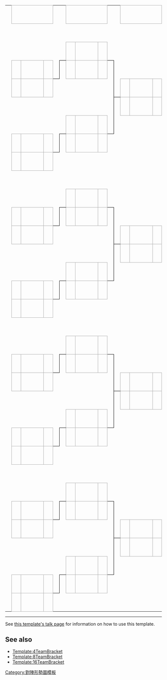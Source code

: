 {| class="bracket" cellpadding=0 cellspacing=0 style="font-size: 90%; margin:1em 2em 1em 1em;"
| &nbsp;
| align="center" colspan="3" style="border:1px solid #aaa;" bgcolor=#f2f2f2|'''{{{RD1|第一轮赛}}}'''
| &nbsp;
| &nbsp;
| align="center" colspan="3" style="border:1px solid #aaa;" bgcolor=#f2f2f2|'''{{{RD2|第二轮赛}}}'''
| &nbsp;
| &nbsp;
| align="center" colspan="3" style="border:1px solid #aaa;" bgcolor=#f2f2f2|'''{{{RD3|半準决赛}}}'''
| &nbsp;
| &nbsp;
| align="center" colspan="3" style="border:1px solid #aaa;" bgcolor=#f2f2f2|'''{{{RD4|準决赛}}}'''
| &nbsp;
| &nbsp;
| align="center" colspan="3" style="border:1px solid #aaa;" bgcolor=#f2f2f2|'''{{{RD5|决赛}}}'''

|-
| width=1|&nbsp;
| width=25|&nbsp;
| width=125|&nbsp;
| width=25|&nbsp;
| width=5|&nbsp;
| width=5|&nbsp;
| width=25|&nbsp;
| width=125|&nbsp;
| width=25|&nbsp;
| width=5|&nbsp;
| width=5|&nbsp;
| width=25|&nbsp;
| width=125|&nbsp;
| width=25|&nbsp;
| width=5|&nbsp;
| width=5|&nbsp;
| width=25|&nbsp;
| width=125|&nbsp;
| width=25|&nbsp;
| width=5|&nbsp;
| width=5|&nbsp;
| width=25|&nbsp;
| width=125|&nbsp;
| width=25|&nbsp;

|-
| &nbsp;
| colspan="3" align="center"| {{{subgroup1|&nbsp;}}}
| &nbsp;
| style="border-width:0 0 1px 0; border-style:solid;border-color:black;"|&nbsp;
| align=center bgcolor="#f2f2f2" style="border:1px solid #aaa;"| {{{RD2-seed1|1}}}
| style="border:1px solid #aaa;" bgcolor=#f9f9f9| &nbsp;{{{RD2-team1|&nbsp;}}}
| align=center style="border:1px solid #aaa;" bgcolor=#f9f9f9| {{{RD2-score1|&nbsp;}}}
| style="border-width:0 0 1px 0; border-style:solid;border-color:black;"|&nbsp;

|-
| &nbsp;
| align=center bgcolor="#f2f2f2" style="border:1px solid #aaa;"| {{{RD1-seed1|16}}}
| style="border:1px solid #aaa;" bgcolor=#f9f9f9| &nbsp;{{{RD1-team1|&nbsp;}}}
| align=center style="border:1px solid #aaa;" bgcolor=#f9f9f9| {{{RD1-score1|&nbsp;}}}
| style="border-width:0 1px 1px 0; border-style:solid;border-color:black;"|&nbsp;
| style="border-width:1px 0 0 1px; border-style:solid;border-color:black;"|&nbsp;
| align=center bgcolor="#f2f2f2" style="border:1px solid #aaa;"| {{{RD2-seed2|&nbsp;}}}
| style="border:1px solid #aaa;" bgcolor=#f9f9f9| &nbsp;{{{RD2-team2|&nbsp;}}}
| align=center style="border:1px solid #aaa;" bgcolor=#f9f9f9| {{{RD2-score2|&nbsp;}}}
| style="border-width:1px 1px 0 0; border-style:solid;border-color:black;"|&nbsp;
| style="border-width:0 0 0 1px; border-style:solid;border-color:black;"|&nbsp;

|-
| &nbsp;
| align=center bgcolor="#f2f2f2" style="border:1px solid #aaa;"| {{{RD1-seed2|17}}}
| style="border:1px solid #aaa;" bgcolor=#f9f9f9| &nbsp;{{{RD1-team2|&nbsp;}}}
| align=center style="border:1px solid #aaa;" bgcolor=#f9f9f9| {{{RD1-score2|&nbsp;}}}
| style="border-width:1px 0 0 0; border-style:solid;border-color:black;"|&nbsp;
| colspan="4"| &nbsp;
| style="border-width:0 1px 0 0; border-style:solid;border-color:black;"|&nbsp;
| style="border-width:0 0 1px 1px; border-style:solid;border-color:black;"|&nbsp;
| align=center bgcolor="#f2f2f2" style="border:1px solid #aaa;"| {{{RD3-seed1|&nbsp;}}}
| style="border:1px solid #aaa;" bgcolor=#f9f9f9| &nbsp;{{{RD3-team1|&nbsp;}}}
| align=center style="border:1px solid #aaa;" bgcolor=#f9f9f9| {{{RD3-score1|&nbsp;}}}
| style="border-width:0 0 1px 0; border-style:solid;border-color:black;"|&nbsp;

|-
| colspan="9" align="center"| {{{group1|&nbsp;}}}
| style="border-width:0 1px 0 0; border-style:solid;border-color:black;"|&nbsp;
| style="border-width:1px 0 0 1px; border-style:solid;border-color:black;"|&nbsp;
| align=center bgcolor="#f2f2f2" style="border:1px solid #aaa;"| {{{RD3-seed2|&nbsp;}}}
| style="border:1px solid #aaa;" bgcolor=#f9f9f9| &nbsp;{{{RD3-team2|&nbsp;}}}
| align=center style="border:1px solid #aaa;" bgcolor=#f9f9f9| {{{RD3-score2|&nbsp;}}}
| style="border-width:1px 0 0 0; border-style:solid;border-color:black;"|&nbsp;
| style="border-width:0 0 0 2px; border-style:solid;border-color:black;" rowspan="8"|&nbsp;

|-
| &nbsp;
| colspan="3" align="center"| {{{subgroup2|&nbsp;}}}
| &nbsp;
| style="border-width:0 0 1px 0; border-style:solid;border-color:black;"|&nbsp;
| align=center bgcolor="#f2f2f2" style="border:1px solid #aaa;"| {{{RD2-seed3|8}}}
| style="border:1px solid #aaa;" bgcolor=#f9f9f9| &nbsp;{{{RD2-team3|&nbsp;}}}
| align=center style="border:1px solid #aaa;" bgcolor=#f9f9f9| {{{RD2-score3|&nbsp;}}}
| style="border-width:0 1px 1px 0; border-style:solid;border-color:black;"|&nbsp;
| style="border-width:0 0 0 1px; border-style:solid;border-color:black;"|&nbsp;

|-
| &nbsp;
| align=center bgcolor="#f2f2f2" style="border:1px solid #aaa;"| {{{RD1-seed3|9}}}
| style="border:1px solid #aaa;" bgcolor=#f9f9f9| &nbsp;{{{RD1-team3|&nbsp;}}}
| align=center style="border:1px solid #aaa;" bgcolor=#f9f9f9| {{{RD1-score3|&nbsp;}}}
| style="border-width:0 1px 1px 0; border-style:solid;border-color:black;"|&nbsp;
| style="border-width:1px 0 0 1px; border-style:solid;border-color:black;"|&nbsp;
| align=center bgcolor="#f2f2f2" style="border:1px solid #aaa;"| {{{RD2-seed4|&nbsp;}}}
| style="border:1px solid #aaa;" bgcolor=#f9f9f9| &nbsp;{{{RD2-team4|&nbsp;}}}
| align=center style="border:1px solid #aaa;" bgcolor=#f9f9f9| {{{RD2-score4|&nbsp;}}}
| style="border-width:1px 0 0 0; border-style:solid;border-color:black;"|&nbsp;

|-
| &nbsp;
| align=center bgcolor="#f2f2f2" style="border:1px solid #aaa;"| {{{RD1-seed4|24}}}
| style="border:1px solid #aaa;" bgcolor=#f9f9f9| &nbsp;{{{RD1-team4|&nbsp;}}}
| align=center style="border:1px solid #aaa;" bgcolor=#f9f9f9| {{{RD1-score4|&nbsp;}}}
| style="border-width:1px 0 0 0; border-style:solid;border-color:black;"|&nbsp;
| colspan="9"| &nbsp;
| style="border-width:0 0 0 0; border-style:solid;border-color:black;"|&nbsp;
| align=center bgcolor="#f2f2f2" style="border:1px solid #aaa;"| {{{RD4-seed1|&nbsp;}}}
| style="border:1px solid #aaa;" bgcolor=#f9f9f9| &nbsp;{{{RD4-team1|&nbsp;}}}
| align=center style="border:1px solid #aaa;" bgcolor=#f9f9f9| {{{RD4-score1|&nbsp;}}}
| style="border-width:0 0 1px 0; border-style:solid;border-color:black;"|&nbsp;

|-
| colspan="14" | &nbsp;
| align="right" style="border-width:0 0 0 0; border-style:solid;border-color:black;"|&nbsp;
| align=center bgcolor="#f2f2f2" style="border:1px solid #aaa;"| {{{RD4-seed2|&nbsp;}}}
| style="border:1px solid #aaa;" bgcolor=#f9f9f9| &nbsp;{{{RD4-team2|&nbsp;}}}
| align=center style="border:1px solid #aaa;" bgcolor=#f9f9f9| {{{RD4-score2|&nbsp;}}}
| style="border-width:1px 0 0 0; border-style:solid;border-color:black;"|&nbsp;
| style="border-width:0 0 0 2px; border-style:solid;border-color:black;" rowspan="16"|&nbsp;

|-
| &nbsp;
| colspan="3" align="center"| {{{subgroup3|&nbsp;}}}
| &nbsp;
| style="border-width:0 0 1px 0; border-style:solid;border-color:black;"|&nbsp;
| align=center bgcolor="#f2f2f2" style="border:1px solid #aaa;"| {{{RD2-seed5|4}}}
| style="border:1px solid #aaa;" bgcolor=#f9f9f9| &nbsp;{{{RD2-team5|&nbsp;}}}
| align=center style="border:1px solid #aaa;" bgcolor=#f9f9f9| {{{RD2-score5|&nbsp;}}}
| style="border-width:0 0 1px 0; border-style:solid;border-color:black;"|&nbsp;

|-
| &nbsp;
| align=center bgcolor="#f2f2f2" style="border:1px solid #aaa;"| {{{RD1-seed5|13}}}
| style="border:1px solid #aaa;" bgcolor=#f9f9f9| &nbsp;{{{RD1-team5|&nbsp;}}}
| align=center style="border:1px solid #aaa;" bgcolor=#f9f9f9| {{{RD1-score5|&nbsp;}}}
| style="border-width:0 1px 1px 0; border-style:solid;border-color:black;"|&nbsp;
| style="border-width:1px 0 0 1px; border-style:solid;border-color:black;"|&nbsp;
| align=center bgcolor="#f2f2f2" style="border:1px solid #aaa;"| {{{RD2-seed6|&nbsp;}}}
| style="border:1px solid #aaa;" bgcolor=#f9f9f9| &nbsp;{{{RD2-team6|&nbsp;}}}
| align=center style="border:1px solid #aaa;" bgcolor=#f9f9f9| {{{RD2-score6|&nbsp;}}}
| style="border-width:1px 1px 0 0; border-style:solid;border-color:black;"|&nbsp;
| style="border-width:0 0 0 1px; border-style:solid;border-color:black;"|&nbsp;

|-
| &nbsp;
| align=center bgcolor="#f2f2f2" style="border:1px solid #aaa;"| {{{RD1-seed6|20}}}
| style="border:1px solid #aaa;" bgcolor=#f9f9f9| &nbsp;{{{RD1-team6|&nbsp;}}}
| align=center style="border:1px solid #aaa;" bgcolor=#f9f9f9| {{{RD1-score6|&nbsp;}}}
| style="border-width:1px 0 0 0; border-style:solid;border-color:black;"|&nbsp;
| colspan="4"| &nbsp;
| style="border-width:0 1px 0 0; border-style:solid;border-color:black;"|&nbsp;
| style="border-width:0 0 1px 1px; border-style:solid;border-color:black;"|&nbsp;
| align=center bgcolor="#f2f2f2" style="border:1px solid #aaa;"| {{{RD3-seed3|&nbsp;}}}
| style="border:1px solid #aaa;" bgcolor=#f9f9f9| &nbsp;{{{RD3-team3|&nbsp;}}}
| align=center style="border:1px solid #aaa;" bgcolor=#f9f9f9| {{{RD3-score3|&nbsp;}}}
| style="border-width:0 0 1px 0; border-style:solid;border-color:black;"|&nbsp;

|-
| colspan="9" align="center"| {{{group2|&nbsp;}}}
| style="border-width:0 1px 0 0; border-style:solid;border-color:black;"|&nbsp;
| style="border-width:1px 0 0 1px; border-style:solid;border-color:black;"|&nbsp;
| align=center bgcolor="#f2f2f2" style="border:1px solid #aaa;"| {{{RD3-seed4|&nbsp;}}}
| style="border:1px solid #aaa;" bgcolor=#f9f9f9| &nbsp;{{{RD3-team4|&nbsp;}}}
| align=center style="border:1px solid #aaa;" bgcolor=#f9f9f9| {{{RD3-score4|&nbsp;}}}
| style="border-width:1px 0 0 0; border-style:solid;border-color:black;"|&nbsp;

|-
| &nbsp;
| colspan="3" align="center"| {{{subgroup4|&nbsp;}}}
| &nbsp;
| style="border-width:0 0 1px 0; border-style:solid;border-color:black;"|&nbsp;
| align=center bgcolor="#f2f2f2" style="border:1px solid #aaa;"| {{{RD2-seed7|5}}}
| style="border:1px solid #aaa;" bgcolor=#f9f9f9| &nbsp;{{{RD2-team7|&nbsp;}}}
| align=center style="border:1px solid #aaa;" bgcolor=#f9f9f9| {{{RD2-score7|&nbsp;}}}
| style="border-width:0 1px 1px 0; border-style:solid;border-color:black;"|&nbsp;
| style="border-width:0 0 0 1px; border-style:solid;border-color:black;"|&nbsp;

|-
| &nbsp;
| align=center bgcolor="#f2f2f2" style="border:1px solid #aaa;"| {{{RD1-seed7|12}}}
| style="border:1px solid #aaa;" bgcolor=#f9f9f9| &nbsp;{{{RD1-team7|&nbsp;}}}
| align=center style="border:1px solid #aaa;" bgcolor=#f9f9f9| {{{RD1-score7|&nbsp;}}}
| style="border-width:0 1px 1px 0; border-style:solid;border-color:black;"|&nbsp;
| style="border-width:1px 0 0 1px; border-style:solid;border-color:black;"|&nbsp;
| align=center bgcolor="#f2f2f2" style="border:1px solid #aaa;"| {{{RD2-seed8|&nbsp;}}}
| style="border:1px solid #aaa;" bgcolor=#f9f9f9| &nbsp;{{{RD2-team8|&nbsp;}}}
| align=center style="border:1px solid #aaa;" bgcolor=#f9f9f9| {{{RD2-score8|&nbsp;}}}
| style="border-width:1px 0 0 0; border-style:solid;border-color:black;"|&nbsp;

|-
| &nbsp;
| align=center bgcolor="#f2f2f2" style="border:1px solid #aaa;"| {{{RD1-seed8|21}}}
| style="border:1px solid #aaa;" bgcolor=#f9f9f9| &nbsp;{{{RD1-team8|&nbsp;}}}
| align=center style="border:1px solid #aaa;" bgcolor=#f9f9f9| {{{RD1-score8|&nbsp;}}}
| style="border-width:1px 0 0 0; border-style:solid;border-color:black;"|&nbsp;
| colspan="14"| &nbsp;
| style="border-width:0 0 0 0; border-style:solid;border-color:black;"|&nbsp;
| align=center bgcolor="#f2f2f2" style="border:1px solid #aaa;"| {{{RD5-seed1|&nbsp;}}}
| style="border:1px solid #aaa;" bgcolor=#f9f9f9| &nbsp;{{{RD5-team1|&nbsp;}}}
| align=center style="border:1px solid #aaa;" bgcolor=#f9f9f9| {{{RD5-score1|&nbsp;}}}

|-
| colspan="19"| &nbsp;
| style="border-width:0 0 0 0; border-style:solid;border-color:black;"|&nbsp;
| align=center bgcolor="#f2f2f2" style="border:1px solid #aaa;"| {{{RD5-seed2|&nbsp;}}}
| style="border:1px solid #aaa;" bgcolor=#f9f9f9| &nbsp;{{{RD5-team2|&nbsp;}}}
| align=center style="border:1px solid #aaa;" bgcolor=#f9f9f9| {{{RD5-score2|&nbsp;}}}

|-
| &nbsp;
| colspan="3" align="center"| {{{subgroup5|&nbsp;}}}
| &nbsp;
| style="border-width:0 0 1px 0; border-style:solid;border-color:black;"|&nbsp;
| align=center bgcolor="#f2f2f2" style="border:1px solid #aaa;"| {{{RD2-seed9|3}}}
| style="border:1px solid #aaa;" bgcolor=#f9f9f9| &nbsp;{{{RD2-team9|&nbsp;}}}
| align=center style="border:1px solid #aaa;" bgcolor=#f9f9f9| {{{RD2-score9|&nbsp;}}}
| style="border-width:0 0 1px 0; border-style:solid;border-color:black;"|&nbsp;

|-
| &nbsp;
| align=center bgcolor="#f2f2f2" style="border:1px solid #aaa;"| {{{RD1-seed9|14}}}
| style="border:1px solid #aaa;" bgcolor=#f9f9f9| &nbsp;{{{RD1-team9|&nbsp;}}}
| align=center style="border:1px solid #aaa;" bgcolor=#f9f9f9| {{{RD1-score9|&nbsp;}}}
| style="border-width:0 1px 1px 0; border-style:solid;border-color:black;"|&nbsp;
| style="border-width:1px 0 0 1px; border-style:solid;border-color:black;"|&nbsp;
| align=center bgcolor="#f2f2f2" style="border:1px solid #aaa;"| {{{RD2-seed10|&nbsp;}}}
| style="border:1px solid #aaa;" bgcolor=#f9f9f9| &nbsp;{{{RD2-team10|&nbsp;}}}
| align=center style="border:1px solid #aaa;" bgcolor=#f9f9f9| {{{RD2-score10|&nbsp;}}}
| style="border-width:1px 1px 0 0; border-style:solid;border-color:black;"|&nbsp;
| style="border-width:0 0 0 1px; border-style:solid;border-color:black;"|&nbsp;

|-
| &nbsp;
| align=center bgcolor="#f2f2f2" style="border:1px solid #aaa;"| {{{RD1-seed10|19}}}
| style="border:1px solid #aaa;" bgcolor=#f9f9f9| &nbsp;{{{RD1-team10|&nbsp;}}}
| align=center style="border:1px solid #aaa;" bgcolor=#f9f9f9| {{{RD1-score10|&nbsp;}}}
| style="border-width:1px 0 0 0; border-style:solid;border-color:black;"|&nbsp;
| colspan="4"| &nbsp;
| style="border-width:0 1px 0 0; border-style:solid;border-color:black;"|&nbsp;
| style="border-width:0 0 1px 1px; border-style:solid;border-color:black;"|&nbsp;
| align=center bgcolor="#f2f2f2" style="border:1px solid #aaa;"| {{{RD3-seed5|&nbsp;}}}
| style="border:1px solid #aaa;" bgcolor=#f9f9f9| &nbsp;{{{RD3-team5|&nbsp;}}}
| align=center style="border:1px solid #aaa;" bgcolor=#f9f9f9| {{{RD3-score5|&nbsp;}}}
| style="border-width:0 0 1px 0; border-style:solid;border-color:black;"|&nbsp;

|-
| colspan="9" align="center"| {{{group3|&nbsp;}}}
| style="border-width:0 1px 0 0; border-style:solid;border-color:black;"|&nbsp;
| style="border-width:1px 0 0 1px; border-style:solid;border-color:black;"|&nbsp;
| align=center bgcolor="#f2f2f2" style="border:1px solid #aaa;"| {{{RD3-seed6|&nbsp;}}}
| style="border:1px solid #aaa;" bgcolor=#f9f9f9| &nbsp;{{{RD3-team6|&nbsp;}}}
| align=center style="border:1px solid #aaa;" bgcolor=#f9f9f9| {{{RD3-score6|&nbsp;}}}
| style="border-width:1px 0 0 0; border-style:solid;border-color:black;"|&nbsp;
| style="border-width:0 0 0 2px; border-style:solid;border-color:black;" rowspan="8"|&nbsp;
|-
| &nbsp;
| colspan="3" align="center"| {{{subgroup6|&nbsp;}}}
| &nbsp;
| style="border-width:0 0 1px 0; border-style:solid;border-color:black;"|&nbsp;
| align=center bgcolor="#f2f2f2" style="border:1px solid #aaa;"| {{{RD2-seed11|6}}}
| style="border:1px solid #aaa;" bgcolor=#f9f9f9| &nbsp;{{{RD2-team11|&nbsp;}}}
| align=center style="border:1px solid #aaa;" bgcolor=#f9f9f9| {{{RD2-score11|&nbsp;}}}
| style="border-width:0 1px 1px 0; border-style:solid;border-color:black;"|&nbsp;
| style="border-width:0 0 0 1px; border-style:solid;border-color:black;"|&nbsp;

|-
| &nbsp;
| align=center bgcolor="#f2f2f2" style="border:1px solid #aaa;"| {{{RD1-seed11|11}}}
| style="border:1px solid #aaa;" bgcolor=#f9f9f9| &nbsp;{{{RD1-team11|&nbsp;}}}
| align=center style="border:1px solid #aaa;" bgcolor=#f9f9f9| {{{RD1-score11|&nbsp;}}}
| style="border-width:0 1px 1px 0; border-style:solid;border-color:black;"|&nbsp;
| style="border-width:1px 0 0 1px; border-style:solid;border-color:black;"|&nbsp;
| align=center bgcolor="#f2f2f2" style="border:1px solid #aaa;"| {{{RD2-seed12|&nbsp;}}}
| style="border:1px solid #aaa;" bgcolor=#f9f9f9| &nbsp;{{{RD2-team12|&nbsp;}}}
| align=center style="border:1px solid #aaa;" bgcolor=#f9f9f9| {{{RD2-score12|&nbsp;}}}
| style="border-width:1px 0 0 0; border-style:solid;border-color:black;"|&nbsp;

|-
| &nbsp;
| align=center bgcolor="#f2f2f2" style="border:1px solid #aaa;"| {{{RD1-seed12|22}}}
| style="border:1px solid #aaa;" bgcolor=#f9f9f9| &nbsp;{{{RD1-team12|&nbsp;}}}
| align=center style="border:1px solid #aaa;" bgcolor=#f9f9f9| {{{RD1-score12|&nbsp;}}}
| style="border-width:1px 0 0 0; border-style:solid;border-color:black;"|&nbsp;
| colspan="9"| &nbsp;
| style="border-width:0 0 0 0; border-style:solid;border-color:black;"|&nbsp;
| align=center bgcolor="#f2f2f2" style="border:1px solid #aaa;"| {{{RD4-seed3|&nbsp;}}}
| style="border:1px solid #aaa;" bgcolor=#f9f9f9| &nbsp;{{{RD4-team3|&nbsp;}}}
| align=center style="border:1px solid #aaa;" bgcolor=#f9f9f9| {{{RD4-score3|&nbsp;}}}
| style="border-width:0 0 1px 0; border-style:solid;border-color:black;"|&nbsp;

|-
| colspan="14"| &nbsp;
| style="border-width:0 0 0 0; border-style:solid;border-color:black;"|&nbsp;
| align=center bgcolor="#f2f2f2" style="border:1px solid #aaa;"| {{{RD4-seed4|&nbsp;}}}
| style="border:1px solid #aaa;" bgcolor=#f9f9f9| &nbsp;{{{RD4-team4|&nbsp;}}}
| align=center style="border:1px solid #aaa;" bgcolor=#f9f9f9| {{{RD4-score4|&nbsp;}}}
| style="border-width:1px 0 0 0; border-style:solid;border-color:black;"|&nbsp;

|-
| &nbsp;
| colspan="3" align="center"| {{{subgroup7|&nbsp;}}}
| &nbsp;
| style="border-width:0 0 1px 0; border-style:solid;border-color:black;"|&nbsp;
| align=center bgcolor="#f2f2f2" style="border:1px solid #aaa;"| {{{RD2-seed13|2}}}
| style="border:1px solid #aaa;" bgcolor=#f9f9f9| &nbsp;{{{RD2-team13|&nbsp;}}}
| align=center style="border:1px solid #aaa;" bgcolor=#f9f9f9| {{{RD2-score13|&nbsp;}}}
| style="border-width:0 0 1px 0; border-style:solid;border-color:black;"|&nbsp;

|-
| &nbsp;
| align=center bgcolor="#f2f2f2" style="border:1px solid #aaa;"| {{{RD1-seed13|15}}}
| style="border:1px solid #aaa;" bgcolor=#f9f9f9| &nbsp;{{{RD1-team13|&nbsp;}}}
| align=center style="border:1px solid #aaa;" bgcolor=#f9f9f9| {{{RD1-score13|&nbsp;}}}
| style="border-width:0 1px 1px 0; border-style:solid;border-color:black;"|&nbsp;
| style="border-width:1px 0 0 1px; border-style:solid;border-color:black;"|&nbsp;
| align=center bgcolor="#f2f2f2" style="border:1px solid #aaa;"| {{{RD2-seed14|&nbsp;}}}
| style="border:1px solid #aaa;" bgcolor=#f9f9f9| &nbsp;{{{RD2-team14|&nbsp;}}}
| align=center style="border:1px solid #aaa;" bgcolor=#f9f9f9| {{{RD2-score14|&nbsp;}}}
| style="border-width:1px 1px 0 0; border-style:solid;border-color:black;"|&nbsp;
| style="border-width:0 0 0 1px; border-style:solid;border-color:black;"|&nbsp;

|-
| &nbsp;
| align=center bgcolor="#f2f2f2" style="border:1px solid #aaa;"| {{{RD1-seed14|18}}}
| style="border:1px solid #aaa;" bgcolor=#f9f9f9| &nbsp;{{{RD1-team14|&nbsp;}}}
| align=center style="border:1px solid #aaa;" bgcolor=#f9f9f9| {{{RD1-score14|&nbsp;}}}
| style="border-width:1px 0 0 0; border-style:solid;border-color:black;"|&nbsp;
| colspan="4"| &nbsp;
| style="border-width:0 1px 0 0; border-style:solid;border-color:black;"|&nbsp;
| style="border-width:0 0 1px 1px; border-style:solid;border-color:black;"|&nbsp;
| align=center bgcolor="#f2f2f2" style="border:1px solid #aaa;"| {{{RD3-seed7|&nbsp;}}}
| style="border:1px solid #aaa;" bgcolor=#f9f9f9| &nbsp;{{{RD3-team7|&nbsp;}}}
| align=center style="border:1px solid #aaa;" bgcolor=#f9f9f9| {{{RD3-score7|&nbsp;}}}
| style="border-width:0 0 1px 0; border-style:solid;border-color:black;"|&nbsp;

|-
| colspan="9" align="center"| {{{group4|&nbsp;}}}
| style="border-width:0 1px 0 0; border-style:solid;border-color:black;"|&nbsp;
| style="border-width:1px 0 0 1px; border-style:solid;border-color:black;"|&nbsp;
| align=center bgcolor="#f2f2f2" style="border:1px solid #aaa;"| {{{RD3-seed8|&nbsp;}}}
| style="border:1px solid #aaa;" bgcolor=#f9f9f9| &nbsp;{{{RD3-team8|&nbsp;}}}
| align=center style="border:1px solid #aaa;" bgcolor=#f9f9f9| {{{RD3-score8|&nbsp;}}}
| style="border-width:1px 0 0 0; border-style:solid;border-color:black;"|&nbsp;

|-
| &nbsp;
| colspan="3" align="center"| {{{subgroup8|&nbsp;}}}
| &nbsp;
| style="border-width:0 0 1px 0; border-style:solid;border-color:black;"|&nbsp;
| align=center bgcolor="#f2f2f2" style="border:1px solid #aaa;"| {{{RD2-seed15|7}}}
| style="border:1px solid #aaa;" bgcolor=#f9f9f9| &nbsp;{{{RD2-team15|&nbsp;}}}
| align=center style="border:1px solid #aaa;" bgcolor=#f9f9f9| {{{RD2-score15|&nbsp;}}}
| style="border-width:0 1px 1px 0; border-style:solid;border-color:black;"|&nbsp;
| style="border-width:0 0 0 1px; border-style:solid;border-color:black;"|&nbsp;

|-
| &nbsp;
| align=center bgcolor="#f2f2f2" style="border:1px solid #aaa;"| {{{RD1-seed15|10}}}
| style="border:1px solid #aaa;" bgcolor=#f9f9f9| &nbsp;{{{RD1-team15|&nbsp;}}}
| align=center style="border:1px solid #aaa;" bgcolor=#f9f9f9| {{{RD1-score15|&nbsp;}}}
| style="border-width:0 1px 1px 0; border-style:solid;border-color:black;"|&nbsp;
| style="border-width:1px 0 0 1px; border-style:solid;border-color:black;"|&nbsp;
| align=center bgcolor="#f2f2f2" style="border:1px solid #aaa;"| {{{RD2-seed16|&nbsp;}}}
| style="border:1px solid #aaa;" bgcolor=#f9f9f9| &nbsp;{{{RD2-team16|&nbsp;}}}
| align=center style="border:1px solid #aaa;" bgcolor=#f9f9f9| {{{RD2-score16|&nbsp;}}}
| style="border-width:1px 0 0 0; border-style:solid;border-color:black;"|&nbsp;

|-
| &nbsp;
| align=center bgcolor="#f2f2f2" style="border:1px solid #aaa;"| {{{RD1-seed16|23}}}
| style="border:1px solid #aaa;" bgcolor=#f9f9f9| &nbsp;{{{RD1-team16|&nbsp;}}}
| align=center style="border:1px solid #aaa;" bgcolor=#f9f9f9| {{{RD1-score16|&nbsp;}}}
| style="border-width:1px 0 0 0; border-style:solid;border-color:black;"|&nbsp;

|}

<noinclude>
----
See [[Template talk:{{PAGENAME}}|this template's talk page]] for information on how to use this template.

==See also==
*[[Template:4TeamBracket]]
*[[Template:8TeamBracket]]
*[[Template:16TeamBracket]]

[[Category:對陣形勢圖模板]]
</noinclude>
